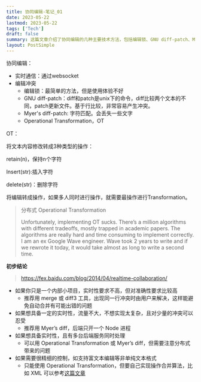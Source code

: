```yaml
---
title: 协同编辑-笔记_01
date: 2023-05-22
lastmod: 2023-05-22
tags: ['Tech']
draft: false
summary: 这篇文章介绍了协同编辑的几种主要技术方法，包括编辑锁、GNU diff-patch、Myer's diff-patch和Operational Transformation (OT)。文章详细解释了OT的工作原理，并根据不同的应用场景和需求，给出了选择协同编辑技术的建议。
layout: PostSimple
---
```


协同编辑：

- 实时通信：通过websocket
- 编辑冲突
  - 编辑锁：最简单的方法，但是使用体验不好
  - GNU diff-patch：diff和patch是unix下的命令，diff比较两个文本的不同，patch更新文件。基于行比较，非常容易产生冲突。
  - Myer's diff-patch: 字符匹配。会丢失一些文字
  - Operational Transformation，OT

OT：

将文本内容修改转成3种类型的操作：

retain(n)，保持n个字符

Insert(str):插入字符

delete(str)：删除字符

将编辑转成操作，如果多人同时进行操作，就需要最操作进行Transformation。

> 分布式 Operational Transformation
>
> Unfortunately, implementing OT sucks. There’s a million algorithms with different tradeoffs, mostly trapped in academic papers. The algorithms are really hard and time consuming to implement correctly. I am an ex Google Wave engineer. Wave took 2 years to write and if we rewrote it today, it would take almost as long to write a second time.

**初步结论**

> https://fex.baidu.com/blog/2014/04/realtime-collaboration/

- 如果你只是一个内部小项目，实时性要求不高，但对准确性要求比较高
  - 推荐用 merge 或 diff3 工具，出现同一行冲突时由用户来解决，这样能避免自动合并有可能出错的问题
- 如果想具备一定的实时性，流量不大，不想实现太复杂，且对少量的冲突可以忍受
  - 推荐用 Myer’s diff，后端只开一个 Node 进程
- 如果想具备实时性，且有多台后端服务同时处理
  - 可以用 Operational Transformation 或 Myer’s diff，但需要注意分布式带来的问题
- 如果需要很精细的控制，如支持富文本编辑等非单纯文本格式
  - 只能使用 Operational Transformation，但要自己实现操作合并算法，比如 XML 可以参考[这篇文章](http://www.codecommit.com/blog/java/understanding-and-applying-operational-transformation)
